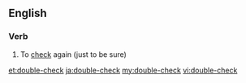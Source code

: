 ==English==

===Verb===
{{en-verb}}

# To [[check]] again (just to be sure)

[[et:double-check]]
[[ja:double-check]]
[[my:double-check]]
[[vi:double-check]]
